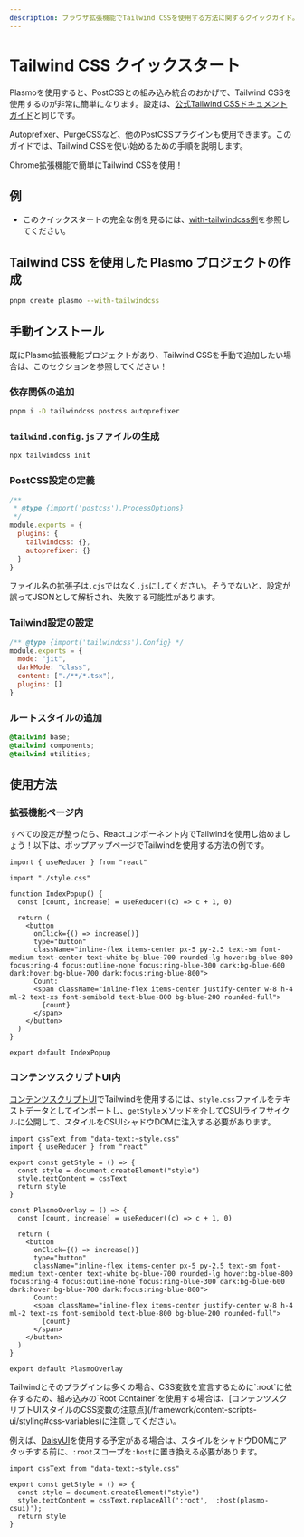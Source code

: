 ```yaml
---
description: ブラウザ拡張機能でTailwind CSSを使用する方法に関するクイックガイド。
---
```



# Tailwind CSS クイックスタート

Plasmoを使用すると、PostCSSとの組み込み統合のおかげで、Tailwind CSSを使用するのが非常に簡単になります。設定は、[公式Tailwind CSSドキュメントガイド](https://tailwindcss.com/docs/installation/using-postcss)と同じです。

Autoprefixer、PurgeCSSなど、他のPostCSSプラグインも使用できます。このガイドでは、Tailwind CSSを使い始めるための手順を説明します。

<Callout emoji="🎉">Chrome拡張機能で簡単にTailwind CSSを使用！</Callout>

## 例

- このクイックスタートの完全な例を見るには、[with-tailwindcss例](https://github.com/PlasmoHQ/examples/tree/main/with-tailwindcss)を参照してください。

## Tailwind CSS を使用した Plasmo プロジェクトの作成

```bash
pnpm create plasmo --with-tailwindcss
```

## 手動インストール

既にPlasmo拡張機能プロジェクトがあり、Tailwind CSSを手動で追加したい場合は、このセクションを参照してください！

### 依存関係の追加

```bash
pnpm i -D tailwindcss postcss autoprefixer
```

### `tailwind.config.js`ファイルの生成

```bash
npx tailwindcss init
```

### PostCSS設定の定義

```js filename="postcss.config.js"
/**
 * @type {import('postcss').ProcessOptions}
 */
module.exports = {
  plugins: {
    tailwindcss: {},
    autoprefixer: {}
  }
}
```

<Callout emoji="⚠️">

ファイル名の拡張子は`.cjs`ではなく`.js`にしてください。そうでないと、設定が誤ってJSONとして解析され、失敗する可能性があります。

</Callout>

### Tailwind設定の設定

```js filename="tailwind.config.js"
/** @type {import('tailwindcss').Config} */
module.exports = {
  mode: "jit",
  darkMode: "class",
  content: ["./**/*.tsx"],
  plugins: []
}
```

### ルートスタイルの追加

```css filename="style.css"
@tailwind base;
@tailwind components;
@tailwind utilities;
```

## 使用方法

### 拡張機能ページ内

すべての設定が整ったら、Reactコンポーネント内でTailwindを使用し始めましょう！以下は、ポップアップページでTailwindを使用する方法の例です。

```tsx filename="popup.tsx"
import { useReducer } from "react"

import "./style.css"

function IndexPopup() {
  const [count, increase] = useReducer((c) => c + 1, 0)

  return (
    <button
      onClick={() => increase()}
      type="button"
      className="inline-flex items-center px-5 py-2.5 text-sm font-medium text-center text-white bg-blue-700 rounded-lg hover:bg-blue-800 focus:ring-4 focus:outline-none focus:ring-blue-300 dark:bg-blue-600 dark:hover:bg-blue-700 dark:focus:ring-blue-800">
      Count:
      <span className="inline-flex items-center justify-center w-8 h-4 ml-2 text-xs font-semibold text-blue-800 bg-blue-200 rounded-full">
        {count}
      </span>
    </button>
  )
}

export default IndexPopup
```

### コンテンツスクリプトUI内

[コンテンツスクリプトUI](/csui)でTailwindを使用するには、`style.css`ファイルをテキストデータとしてインポートし、`getStyle`メソッドを介してCSUIライフサイクルに公開して、スタイルをCSUIシャドウDOMに注入する必要があります。

```tsx filename="content.tsx"
import cssText from "data-text:~style.css"
import { useReducer } from "react"

export const getStyle = () => {
  const style = document.createElement("style")
  style.textContent = cssText
  return style
}

const PlasmoOverlay = () => {
  const [count, increase] = useReducer((c) => c + 1, 0)

  return (
    <button
      onClick={() => increase()}
      type="button"
      className="inline-flex items-center px-5 py-2.5 text-sm font-medium text-center text-white bg-blue-700 rounded-lg hover:bg-blue-800 focus:ring-4 focus:outline-none focus:ring-blue-300 dark:bg-blue-600 dark:hover:bg-blue-700 dark:focus:ring-blue-800">
      Count:
      <span className="inline-flex items-center justify-center w-8 h-4 ml-2 text-xs font-semibold text-blue-800 bg-blue-200 rounded-full">
        {count}
      </span>
    </button>
  )
}

export default PlasmoOverlay
```

<Callout emoji="ℹ️">
  Tailwindとそのプラグインは多くの場合、CSS変数を宣言するために`:root`に依存するため、組み込みの`Root Container`を使用する場合は、[コンテンツスクリプトUIスタイルのCSS変数の注意点](/framework/content-scripts-ui/styling#css-variables)に注意してください。

  例えば、[DaisyUI](https://daisyui.com/)を使用する予定がある場合は、スタイルをシャドウDOMにアタッチする前に、`:root`スコープを`:host`に置き換える必要があります。

  ```tsx filename="content.tsx"
  import cssText from "data-text:~style.css"

  export const getStyle = () => {
    const style = document.createElement("style")
    style.textContent = cssText.replaceAll(':root', ':host(plasmo-csui)');
    return style
  }
  ```
</Callout>
